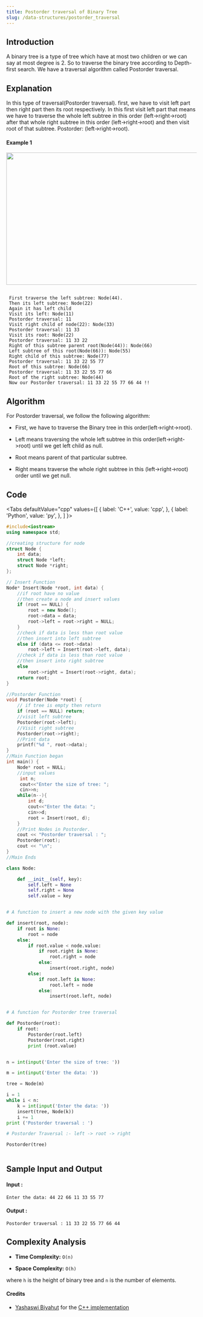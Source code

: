 ```yaml
---
title: Postorder traversal of Binary Tree
slug: /data-structures/postorder_traversal
---
```


## Introduction

A binary tree is a type of tree which have at most two children or we can say at most degree is 2. So to traverse the binary tree according to Depth-first search. We have a traversal algorithm called Postorder traversal.

## Explanation 
In this type of traversal(Postorder traversal). first, we have to visit left part then right part then its root respectively. In this first visit left part that means we have to traverse the whole left subtree in this order (left->right->root) after that whole right subtree in this order (left->right->root) and then visit root of that subtree. Postorder: (left->right->root). 
#### Example 1

<img src="https://i.imgur.com/f0nHPpz.jpg?1" width="600" height="350"/>

```

 First traverse the left subtree: Node(44).
 Then its left subtree: Node(22)
 Again it has left child
 Visit its left: Node(11)
 Postorder traversal: 11
 Visit right child of node(22): Node(33)
 Postorder traversal: 11 33
 Visit its root: Node(22)
 Postorder traversal: 11 33 22 
 Right of this subtree parent root(Node(44)): Node(66)
 Left subtree of this root(Node(66)): Node(55)
 Right child of this subtree: Node(77)
 Postorder traversal: 11 33 22 55 77
 Root of this subtree: Node(66)
 Postorder traversal: 11 33 22 55 77 66
 Root of the right subtree: Node(44)
 Now our Postorder traversal: 11 33 22 55 77 66 44 !!

```
## Algorithm

For Postorder traversal, we follow the following algorithm:

* First, we have to traverse the Binary tree in this order(left->right->root).

* Left means traversing the whole left subtree in this order(left->right->root) until we get left child as null. 

* Root means parent of that particular subtree.

* Right means traverse the whole right subtree in this (left->right->root) order until we get null.

## Code


<Tabs
  defaultValue="cpp"
  values={[
    { label: 'C++', value: 'cpp', },
    { label: 'Python', value: 'py', },
  ]
}>
<TabItem value="cpp">

```cpp
#include<iostream>
using namespace std;

//creating structure for node
struct Node {
    int data;
    struct Node *left;
    struct Node *right;
};

// Insert Function
Node* Insert(Node *root, int data) {
    //if root have no value
    //then create a node and insert values
    if (root == NULL) {
        root = new Node();
        root->data = data;
        root->left = root->right = NULL;
    }
    //check if data is less than root value
    //then insert into left subtree
    else if (data <= root->data)
        root->left = Insert(root->left, data);
    //check if data is less than root value
    //then insert into right subtree
    else
        root->right = Insert(root->right, data);
    return root;
}

//Postorder Function
void Postorder(Node *root) {
    // if tree is empty then return
    if (root == NULL) return;
    //visit left subtree
    Postorder(root->left);    
    //Visit right subtree
    Postorder(root->right);
    //Print data
    printf("%d ", root->data);
}
//Main Function began
int main() {
    Node* root = NULL;
    //input values
     int n;
     cout<<"Enter the size of tree: ";
     cin>>n;
    while(n--){
        int d;
        cout<<"Enter the data: ";
        cin>>d;
        root = Insert(root, d);
    }
    //Print Nodes in Postorder.
    cout << "Postorder traversal : ";
    Postorder(root);
    cout << "\n";
}
//Main Ends

```
</TabItem>

<TabItem value="py">

```python   
class Node:

    def __init__(self, key):
        self.left = None
        self.right = None
        self.value = key


# A function to insert a new node with the given key value

def insert(root, node):
    if root is None:
        root = node
    else:
        if root.value < node.value:
            if root.right is None:
                root.right = node
            else:
                insert(root.right, node)
        else:
            if root.left is None:
                root.left = node
            else:
                insert(root.left, node)


# A function for Postorder tree traversal

def Postorder(root):
    if root:        
        Postorder(root.left)
        Postorder(root.right)
        print (root.value)


n = int(input('Enter the size of tree: '))

m = int(input('Enter the data: '))

tree = Node(m)

i = 1
while i < n:
    k = int(input('Enter the data: '))
    insert(tree, Node(k))
    i += 1
print ('Postorder traversal : ')

# Postorder Traversal :- left -> root -> right

Postorder(tree)
    
```
</TabItem>
</Tabs>

## Sample Input and Output


#### Input :

```
Enter the data: 44 22 66 11 33 55 77 

```
#### Output :

```
Postorder traversal : 11 33 22 55 77 66 44
```

## Complexity Analysis
 
- **Time Complexity:** `O(n)`

- **Space Complexity:** `O(h)`

where `h` is the height of binary tree and `n` is the number of elements.

#### Credits
* [Yashaswi Biyahut](https://github.com/yashaswibiyahut) for the [C++ implementation](https://github.com/TesseractCoding/NeoAlgo/blob/master/C-Plus-Plus/ds/Inorder.cpp)
